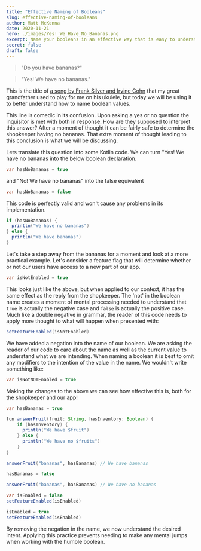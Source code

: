 ```yaml
---
title: "Effective Naming of Booleans"
slug: effective-naming-of-booleans
author: Matt McKenna
date: 2020-11-21
hero: ./images/Yes!_We_Have_No_Bananas.png
excerpt: Name your booleans in an effective way that is easy to understand and code review.
secret: false
draft: false
---
```


>"Do you have bananas?"

>"Yes! We have no bananas."

This is the title of [a song by Frank Silver and Irvine Cohn](https://en.wikipedia.org/wiki/Yes!_We_Have_No_Bananas) that my great grandfather used to play for me on his ukulele, but today we will be using it to better understand how to name boolean values.

This line is comedic in its confusion. Upon asking a yes or no question the inquisitor is met with both in response. How are they supposed to interpret this answer? After a moment of thought it can be fairly safe to determine the shopkeeper having no bananas. That extra moment of thought leading to this conclusion is what we will be discussing. 

Lets translate this question into some Kotlin code. We can turn "Yes! We have no bananas into the below boolean declaration.

```java
var hasNoBananas = true
```

and "No! We have no bananas" into the false equivalent

```java
var hasNoBananas = false
```

This code is perfectly valid and won't cause any problems in its implementation.  

```java
if (hasNoBananas) {
  println("We have no bananas")
} else {
  println("We have bananas")
}
```

Let's take a step away from the bananas for a moment and look at a more practical example. Let's consider a feature flag that will determine whether or not our users have access to a new part of our app.

```java
var isNotEnabled = true
```

This looks just like the above, but when applied to our context, it has the same effect as the reply from the shopkeeper. The 'not' in the boolean name creates a moment of mental processing needed to understand that `true` is actually the negative case and `false` is actually the positive case. Much like a double negative in grammar, the reader of this code needs to apply more thought to what will happen when presented with:

```java
setFeatureEnabled(isNotEnabled)
```

We have added a negation into the name of our boolean. We are asking the reader of our code to care about the name as well as the current value to understand what we are intending. When naming a boolean it is best to omit any modifiers to the intention of the value in the name. We wouldn't write something like:

```java
var isNotNOTEnabled = true
```

Making the changes to the above we can see how effective this is, both for the shopkeeper and our app!

```java
var hasBananas = true

fun answerFruit(fruit: String, hasInventory: Boolean) {
    if (hasInventory) {
      println("We have $fruit")
    } else {
      println("We have no $fruits")
    }
}

answerFruit("bananas", hasBananas) // We have bananas

hasBananas = false

answerFruit("bananas", hasBananas) // We have no bananas
```

```java
var isEnabled = false
setFeatureEnabled(isEnabled)

isEnabled = true
setFeatureEnabled(isEnabled)
```

By removing the negation in the name, we now understand the desired intent. Applying this practice prevents needing to make any mental jumps when working with the humble boolean. 